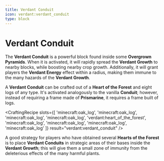 ```yaml
---
title: Verdant Conduit
icon: verdant:verdant_conduit
type: block
---
```


# Verdant Conduit

The **Verdant Conduit** is a powerful block found inside some **Overgrown Pyramids**. When it is activated, it will rapidly spread the **Verdant Growth** to nearby blocks, while boosting nearby crop growth. Additionally, it will grant players the **Verdant Energy** effect within a radius, making them immune to the many hazards of the **Verdant Growth**.


A **Verdant Conduit** can be crafted out of a **Heart of the Forest** and eight logs of any type. It's activated analogously to the vanilla **Conduit**; however, instead of requiring a frame made of **Prismarine**, it requires a frame built of logs.

<CraftingRecipe
    slots={[
        'minecraft:oak_log',
        'minecraft:oak_log', 
        'minecraft:oak_log',
        'minecraft:oak_log',
        'verdant:heart_of_the_forest',
        'minecraft:oak_log',
        'minecraft:oak_log',
        'minecraft:oak_log',
        'minecraft:oak_log'
    ]}
    result="verdant:verdant_conduit"
/>

A good strategy for players who have obtained several **Hearts of the Forest** is to place **Verdant Conduits** in strategic areas of their bases inside the **Verdant Growth**; this will give them a small zone of immunity from the deleterious effects of the many harmful plants. 

